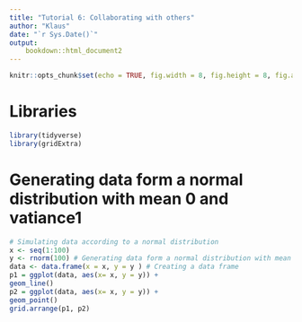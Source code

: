 ```yaml
---
title: "Tutorial 6: Collaborating with others"
author: "Klaus"
date: "`r Sys.Date()`"
output: 
    bookdown::html_document2
---
```



```r
knitr::opts_chunk$set(echo = TRUE, fig.width = 8, fig.height = 8, fig.align = "center")
```

# Libraries

```r
library(tidyverse)
library(gridExtra)
```

# Generating data form a normal distribution with mean 0 and vatiance1

```r
# Simulating data according to a normal distribution
x <- seq(1:100)
y <- rnorm(100) # Generating data form a normal distribution with mean 0 and variance 1
data <- data.frame(x = x, y = y ) # Creating a data frame
p1 = ggplot(data, aes(x= x, y = y)) +
geom_line()
p2 = ggplot(data, aes(x= x, y = y)) +
geom_point()
grid.arrange(p1, p2)

```

